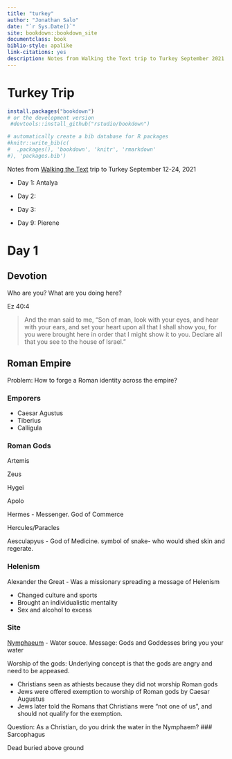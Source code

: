```yaml
--- 
title: "turkey"
author: "Jonathan Salo"
date: "`r Sys.Date()`"
site: bookdown::bookdown_site
documentclass: book
biblio-style: apalike
link-citations: yes
description: Notes from Walking the Text trip to Turkey September 2021.
---
```


# Turkey Trip

```r
install.packages("bookdown")
# or the development version
 #devtools::install_github("rstudio/bookdown")
```


```r
# automatically create a bib database for R packages
#knitr::write_bib(c(
#  .packages(), 'bookdown', 'knitr', 'rmarkdown'
#), 'packages.bib')
```

Notes from [Walking the Text](http://walkingthetestcom) trip to Turkey September 12-24, 2021

- Day 1: Antalya
- Day 2: 
- Day 3:

- Day 9: Pierene


# Day 1

## Devotion

Who are you? What are you doing here?

Ez 40:4

> And the man said to me, “Son of man, look with your eyes, and hear with your ears, and set your heart upon all that I shall show you, for you were brought here in order that I might show it to you. Declare all that you see to the house of Israel.”

## Roman Empire

Problem: How to forge a Roman identity across the empire?

### Emporers

- Caesar Agustus
- Tiberius
- Calligula

### Roman Gods

Artemis

Zeus

Hygei

Apolo

Hermes - Messenger. God of Commerce

Hercules/Paracles

Aesculapyus - God of Medicine.  symbol of snake- who would shed skin and regerate.

### Helenism

Alexander the Great - Was a missionary spreading a message of Helenism

- Changed culture and sports
- Brought an individualistic mentality
- Sex and alcohol to excess

### Site

[Nymphaeum](https://en.wikipedia.org/wiki/Nymphaeum) - Water souce. Message: Gods and Goddesses bring you your water

Worship of the gods: Underlying concept is that the gods are angry and need to be appeased.

- Christians seen as athiests because they did not worship Roman gods
- Jews were offered exemption to worship of Roman gods by Caesar Augustus
- Jews later told the Romans that Christians were "not one of us", and should not qualify for the exemption.

Question: As a Christian, do you drink the water in the Nymphaem?
### Sarcophagus

Dead buried above ground


